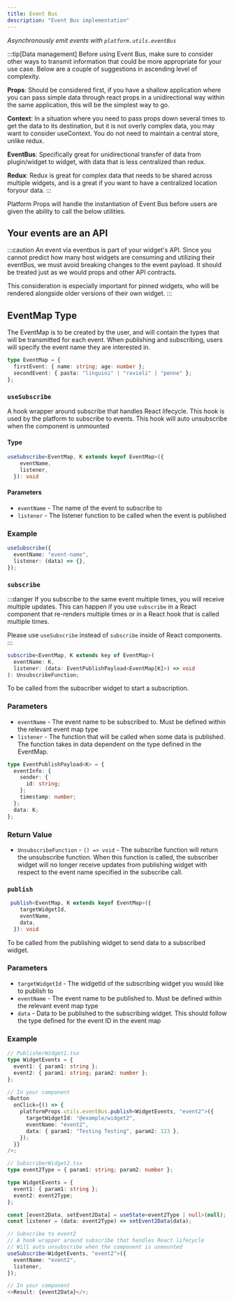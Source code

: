 ```yaml
---
title: Event Bus
description: "Event Bus implementation"
---
```


_Asynchronously emit events with `platform.utils.eventBus`_

:::tip[Data management]
Before using Event Bus, make sure to consider other ways to transmit information that could be more appropriate for your use case. Below are a couple of suggestions in ascending level of complexity.

**Props**: Should be considered first, if you have a shallow application where you can pass simple data through react props in a unidirectional way within the same application, this will be the simplest way to go.

**Context**: In a situation where you need to pass props down several times to get the data to its destination, but it is not overly complex data, you may want to consider useContext. You do not need to maintain a central store, unlike redux.

**EventBus**: Specifically great for unidirectional transfer of data from plugin/widget to widget, with data that is less centralized than redux.

**Redux**: Redux is great for complex data that needs to be shared across multiple widgets, and is a great if you want to have a centralized location foryour data.
:::

Platform Props will handle the instantiation of Event Bus before users are given the ability to call the below utilities.

## Your events are an API

:::caution
An event via eventbus is part of your widget's API. Since you cannot predict how many host widgets are consuming and utilizing their eventBus, we must avoid breaking changes to the event payload. It should be treated just as we would props and other API contracts.

This consideration is especially important for pinned widgets, who will be rendered alongside older versions of their own widget.
:::

## EventMap Type

The EventMap is to be created by the user, and will contain the types that will be transmitted for each event. When publishing and subscribing, users will specify the event name they are interested in.

```ts
type EventMap = {
  firstEvent: { name: string; age: number };
  secondEvent: { pasta: "linguini" | "ravioli" | "penne" };
};
```

### `useSubscribe`

A hook wrapper around subscribe that handles React lifecycle. This hook is used by the platform to subscribe to events. This hook will auto unsubscribe when the component is unmounted

#### Type

```ts
useSubscribe<EventMap, K extends keyof EventMap>({
    eventName,
    listener,
  }): void
```

#### Parameters

- `eventName` - The name of the event to subscribe to
- `listener` - The listener function to be called when the event is published

### Example

```ts
useSubscribe({
  eventName: "event-name",
  listener: (data) => {},
});
```

### `subscribe`

:::danger
If you subscribe to the same event multiple times, you will receive multiple updates.
This can happen if you use `subscribe` in a React component that re-renders multiple times or in a React hook that is called multiple times.

Please use `useSubscribe` instead of `subscribe` inside of React components.
:::

```ts
subscribe<EventMap, K extends key of EventMap>(
  eventName: K,
  listener: (data: EventPublishPayload<EventMap[K]>) => void
): UnsubscribeFunction;
```

To be called from the subscriber widget to start a subscription.

### Parameters

- `eventName` - The event name to be subscribed to. Must be defined within the relevant event map type
- `listener` - The function that will be called when some data is published. The function takes in data dependent on the type defined in the EventMap.

```ts
type EventPublishPayload<K> = {
  eventInfo: {
    sender: {
      id: string;
    };
    timestamp: number;
  };
  data: K;
};
```

### Return Value

- `UnsubscribeFunction` - `() => void` - The subscribe function will return the unsubscribe function. When this function is called, the subscriber widget will no longer receive updates from publishing widget with respect to the event name specified in the subscribe call.

### `publish`

```ts
 publish<EventMap, K extends keyof EventMap>({
    targetWidgetId,
    eventName,
    data,
  }): void
```

To be called from the publishing widget to send data to a subscribed widget.

### Parameters

- `targetWidgetId` - The widgetId of the subscribing widget you would like to publish to
- `eventName` - The event name to be published to. Must be defined within the relevant event map type
- `data` - Data to be published to the subscribing widget. This should follow the type defined for the event ID in the event map

### Example

```ts
// PublisherWidget1.tsx
type WidgetEvents = {
  event1: { param1: string };
  event2: { param1: string; param2: number };
};

// In your component
<Button
  onClick={() => {
    platformProps.utils.eventBus.publish<WidgetEvents, "event2">({
      targetWidgetId: "@example/widget2",
      eventName: "event2",
      data: { param1: "Testing Testing", param2: 123 },
    });
  }}
/>;
```

```ts
// SubscriberWidget2.tsx
type event2Type = { param1: string; param2: number };

type WidgetEvents = {
  event1: { param1: string };
  event2: event2Type;
};

const [event2Data, setEvent2Data] = useState<event2Type | null>(null);
const listener = (data: event2Type) => setEvent2Data(data);

// Subscribe to event2
// A hook wrapper around subscribe that handles React lifecycle
// Will auto unsubscribe when the component is unmounted
useSubscribe<WidgetEvents, "event2">({
  eventName: "event2",
  listener,
});

// In your component
<>Result: {event2Data}</>;
```
